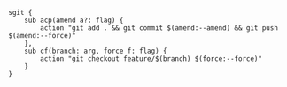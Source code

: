```clidsl title="sgit.cli"
sgit {
    sub acp(amend a?: flag) {
        action "git add . && git commit $(amend:--amend) && git push $(amend:--force)"
    },
    sub cf(branch: arg, force f: flag) {
        action "git checkout feature/$(branch) $(force:--force)"
    }
}
```